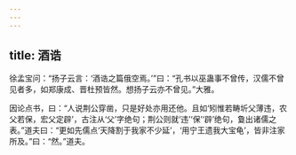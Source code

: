 ```yaml
---
---
---
```

title: 酒诰
---







徐孟宝问：“扬子云言：‘酒诰之篇俄空焉。’”曰：“孔书以巫蛊事不曾传，汉儒不曾见者多，如郑康成、晋杜预皆然。想扬子云亦不曾见。”大雅。

因论点书，曰：“人说荆公穿凿，只是好处亦用还他。且如‘矧惟若畴圻父薄违，农父若保，宏父定辟’，古注从‘父’字绝句；荆公则就‘违’‘保’‘辟’绝句，敻出诸儒之表。”道夫曰：“更如先儒点‘天降割于我家不少延’，‘用宁王遗我大宝龟’，皆非注家所及。”曰：“然。”道夫。